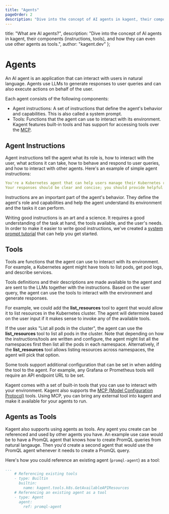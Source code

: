 ```yaml
---
title: "Agents"
pageOrder: 2
description: "Dive into the concept of AI agents in kagent, their components (instructions, tools), and how they can even use other agents as tools."
---
```


  title: "What are AI agents?",
  description: "Dive into the concept of AI agents in kagent, their components (instructions, tools), and how they can even use other agents as tools.",
  author: "kagent.dev"
};


# Agents

An AI agent is an application that can interact with users in natural language. Agents use LLMs to generate responses to user queries and can also execute actions on behalf of the user.

Each agent consists of the following components:

- Agent instructions: A set of instructions that define the agent's behavior and capabilities. This is also called a system prompt.
- Tools: Functions that the agent can use to interact with its environment. Kagent features built-in tools and has support for accessing tools over the [MCP](https://github.com/modelcontextprotocol).

## Agent Instructions

Agent instructions tell the agent what its role is, how to interact with the user, what actions it can take, how to behave and respond to user queries, and how to interact with other agents. Here's an example of simple agent instructions:

```yaml
You're a Kubernetes agent that can help users manage their Kubernetes resources.
Your responses should be clear and concise; you should provide helpful information and guidance to users.
```

Instructions are an important part of the agent's behavior. They define the agent's role and capabilities and help the agent understand its environment and the tasks it can perform.

Writing good instructions is an art and a science. It requires a good understanding of the task at hand, the tools available, and the user's needs. In order to make it easier to write good instructions, we've created a [system prompt tutorial](/docs/getting-started/system-prompts) that can help you get started.

## Tools

Tools are functions that the agent can use to interact with its environment. For example, a Kubernetes agent might have tools to list pods, get pod logs, and describe services.

Tools definitions and their descriptions are made available to the agent and are sent to the LLMs together with the instructions. Based on the user query, the agent can use the tools to interact with the environment and generate responses.

For example, we could add the **list_resources** tool to agent that would allow it to list resources in the Kubernetes cluster. The agent will determine based on the user input if it makes sense to invoke any of the available tools.

If the user asks "List all pods in the cluster", the agent can use the **list_resources** tool to list all pods in the cluster. Note that depending on how the instructions/tools are written and configure, the agent might list all the namespaces first then list all the pods in each namespace. Alternatively, if the **list_resources** tool allows listing resources across namespaces, the agent will pick that option.

Some tools support additional configuration that can be set in when adding the tool to the agent. For example, any Grafana or Prometheus tools will require an API endpoint URL to be set.

Kagent comes with a set of built-in tools that you can use to interact with your environment. Kagent also supports the [MCP (Model Configuration Protocol)](https://modelcontextprotocol.io/introduction) tools. Using MCP, you can bring any external tool into kagent and make it available for your agents to run.

## Agents as Tools

Kagent also supports using agents as tools. Any agent you create can be referenced and used by other agents you have. An example use case would be to have a PromQL agent that knows how to create PromQL queries from natural langauge. Then you'd create a second agent that would use the PromQL agent whenever it needs to create a PromQL query.

Here's how you could reference an existing agent (`promql-agent`) as a tool:

```yaml
...
    # Referencing existing tools
    - type: Builtin
      builtin:
        name: kagent.tools.k8s.GetAvailableAPIResources
    # Referencing an existing agent as a tool
    - type: Agent
      agent:
        ref: promql-agent
```